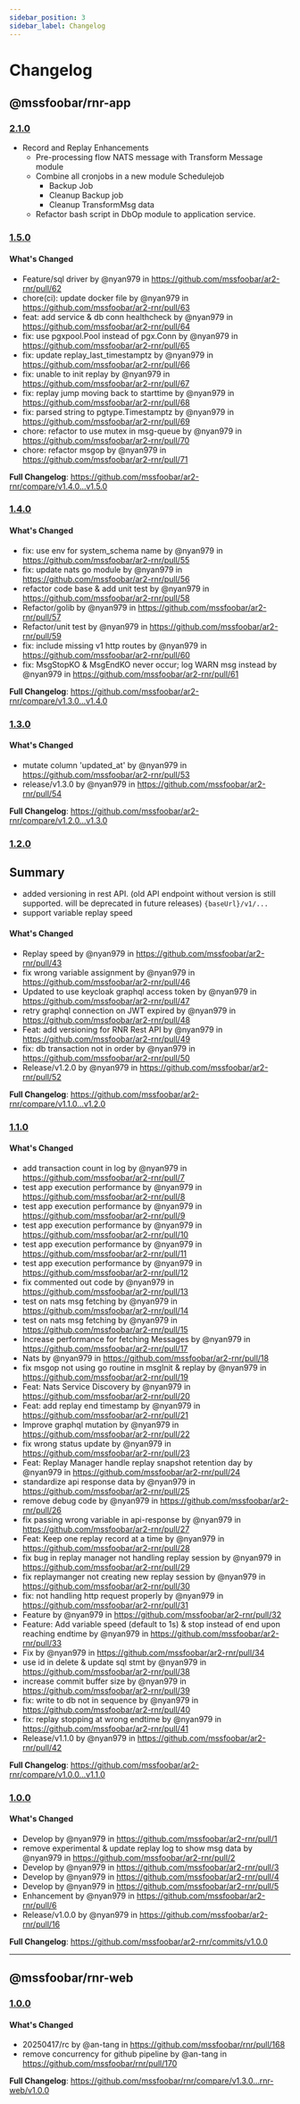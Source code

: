 ```yaml
---
sidebar_position: 3
sidebar_label: Changelog
---
```


# Changelog

## @mssfoobar/rnr-app

### [2.1.0](https://github.com/mssfoobar/rnr/releases/tag/rnr-app%2Fv2.1.0)

-   Record and Replay Enhancements
    -   Pre-processing flow NATS message with Transform Message module
    -   Combine all cronjobs in a new module Schedulejob
        -   Backup Job
        -   Cleanup Backup job
        -   Cleanup TransformMsg data
    -   Refactor bash script in DbOp module to application service.

### [1.5.0](https://github.com/mssfoobar/rnr/releases/tag/v1.5.0)

#### What's Changed

-   Feature/sql driver by @nyan979 in https://github.com/mssfoobar/ar2-rnr/pull/62
-   chore(ci): update docker file by @nyan979 in https://github.com/mssfoobar/ar2-rnr/pull/63
-   feat: add service & db conn healthcheck by @nyan979 in https://github.com/mssfoobar/ar2-rnr/pull/64
-   fix: use pgxpool.Pool instead of pgx.Conn by @nyan979 in https://github.com/mssfoobar/ar2-rnr/pull/65
-   fix: update replay_last_timestamptz by @nyan979 in https://github.com/mssfoobar/ar2-rnr/pull/66
-   fix: unable to init replay by @nyan979 in https://github.com/mssfoobar/ar2-rnr/pull/67
-   fix: replay jump moving back to starttime by @nyan979 in https://github.com/mssfoobar/ar2-rnr/pull/68
-   fix: parsed string to pgtype.Timestamptz by @nyan979 in https://github.com/mssfoobar/ar2-rnr/pull/69
-   chore: refactor to use mutex in msg-queue by @nyan979 in https://github.com/mssfoobar/ar2-rnr/pull/70
-   chore: refactor msgop by @nyan979 in https://github.com/mssfoobar/ar2-rnr/pull/71

**Full Changelog**: https://github.com/mssfoobar/ar2-rnr/compare/v1.4.0...v1.5.0

### [1.4.0](https://github.com/mssfoobar/rnr/releases/tag/v1.4.0)

#### What's Changed

-   fix: use env for system_schema name by @nyan979 in https://github.com/mssfoobar/ar2-rnr/pull/55
-   fix: update nats go module by @nyan979 in https://github.com/mssfoobar/ar2-rnr/pull/56
-   refactor code base & add unit test by @nyan979 in https://github.com/mssfoobar/ar2-rnr/pull/58
-   Refactor/golib by @nyan979 in https://github.com/mssfoobar/ar2-rnr/pull/57
-   Refactor/unit test by @nyan979 in https://github.com/mssfoobar/ar2-rnr/pull/59
-   fix: include missing v1 http routes by @nyan979 in https://github.com/mssfoobar/ar2-rnr/pull/60
-   fix: MsgStopKO & MsgEndKO never occur; log WARN msg instead by @nyan979 in https://github.com/mssfoobar/ar2-rnr/pull/61

**Full Changelog**: https://github.com/mssfoobar/ar2-rnr/compare/v1.3.0...v1.4.0

### [1.3.0](https://github.com/mssfoobar/rnr/releases/tag/v1.3.0)

#### What's Changed

-   mutate column 'updated_at' by @nyan979 in https://github.com/mssfoobar/ar2-rnr/pull/53
-   release/v1.3.0 by @nyan979 in https://github.com/mssfoobar/ar2-rnr/pull/54

**Full Changelog**: https://github.com/mssfoobar/ar2-rnr/compare/v1.2.0...v1.3.0

### [1.2.0](https://github.com/mssfoobar/rnr/releases/tag/v1.2.0)

## Summary

-   added versioning in rest API. (old API endpoint without version is still supported. will be deprecated in future releases)
    `{baseUrl}/v1/...`
-   support variable replay speed

#### What's Changed

-   Replay speed by @nyan979 in https://github.com/mssfoobar/ar2-rnr/pull/43
-   fix wrong variable assignment by @nyan979 in https://github.com/mssfoobar/ar2-rnr/pull/46
-   Updated to use keycloak graphql access token by @nyan979 in https://github.com/mssfoobar/ar2-rnr/pull/47
-   retry graphql connection on JWT expired by @nyan979 in https://github.com/mssfoobar/ar2-rnr/pull/48
-   Feat: add versioning for RNR Rest API by @nyan979 in https://github.com/mssfoobar/ar2-rnr/pull/49
-   fix: db transaction not in order by @nyan979 in https://github.com/mssfoobar/ar2-rnr/pull/50
-   Release/v1.2.0 by @nyan979 in https://github.com/mssfoobar/ar2-rnr/pull/52

**Full Changelog**: https://github.com/mssfoobar/ar2-rnr/compare/v1.1.0...v1.2.0

### [1.1.0](https://github.com/mssfoobar/rnr/releases/tag/v1.1.0)

#### What's Changed

-   add transaction count in log by @nyan979 in https://github.com/mssfoobar/ar2-rnr/pull/7
-   test app execution performance by @nyan979 in https://github.com/mssfoobar/ar2-rnr/pull/8
-   test app execution performance by @nyan979 in https://github.com/mssfoobar/ar2-rnr/pull/9
-   test app execution performance by @nyan979 in https://github.com/mssfoobar/ar2-rnr/pull/10
-   test app execution performance by @nyan979 in https://github.com/mssfoobar/ar2-rnr/pull/11
-   test app execution performance by @nyan979 in https://github.com/mssfoobar/ar2-rnr/pull/12
-   fix commented out code by @nyan979 in https://github.com/mssfoobar/ar2-rnr/pull/13
-   test on nats msg fetching by @nyan979 in https://github.com/mssfoobar/ar2-rnr/pull/14
-   test on nats msg fetching by @nyan979 in https://github.com/mssfoobar/ar2-rnr/pull/15
-   Increase performance for fetching Messages by @nyan979 in https://github.com/mssfoobar/ar2-rnr/pull/17
-   Nats by @nyan979 in https://github.com/mssfoobar/ar2-rnr/pull/18
-   fix msgop not using go routine in msgInit & replay by @nyan979 in https://github.com/mssfoobar/ar2-rnr/pull/19
-   Feat: Nats Service Discovery by @nyan979 in https://github.com/mssfoobar/ar2-rnr/pull/20
-   Feat: add replay end timestamp by @nyan979 in https://github.com/mssfoobar/ar2-rnr/pull/21
-   Improve graphql mutation by @nyan979 in https://github.com/mssfoobar/ar2-rnr/pull/22
-   fix wrong status update by @nyan979 in https://github.com/mssfoobar/ar2-rnr/pull/23
-   Feat: Replay Manager handle replay snapshot retention day by @nyan979 in https://github.com/mssfoobar/ar2-rnr/pull/24
-   standardize api response data by @nyan979 in https://github.com/mssfoobar/ar2-rnr/pull/25
-   remove debug code by @nyan979 in https://github.com/mssfoobar/ar2-rnr/pull/26
-   fix passing wrong variable in api-response by @nyan979 in https://github.com/mssfoobar/ar2-rnr/pull/27
-   Feat: Keep one replay record at a time by @nyan979 in https://github.com/mssfoobar/ar2-rnr/pull/28
-   fix bug in replay manager not handling replay session by @nyan979 in https://github.com/mssfoobar/ar2-rnr/pull/29
-   fix replaymanger not creating new replay session by @nyan979 in https://github.com/mssfoobar/ar2-rnr/pull/30
-   fix: not handling http request properly by @nyan979 in https://github.com/mssfoobar/ar2-rnr/pull/31
-   Feature by @nyan979 in https://github.com/mssfoobar/ar2-rnr/pull/32
-   Feature: Add variable speed (default to 1s) & stop instead of end upon reaching endtime by @nyan979 in https://github.com/mssfoobar/ar2-rnr/pull/33
-   Fix by @nyan979 in https://github.com/mssfoobar/ar2-rnr/pull/34
-   use id in delete & update sql stmt by @nyan979 in https://github.com/mssfoobar/ar2-rnr/pull/38
-   increase commit buffer size by @nyan979 in https://github.com/mssfoobar/ar2-rnr/pull/39
-   fix: write to db not in sequence by @nyan979 in https://github.com/mssfoobar/ar2-rnr/pull/40
-   fix: replay stopping at wrong endtime by @nyan979 in https://github.com/mssfoobar/ar2-rnr/pull/41
-   Release/v1.1.0 by @nyan979 in https://github.com/mssfoobar/ar2-rnr/pull/42

**Full Changelog**: https://github.com/mssfoobar/ar2-rnr/compare/v1.0.0...v1.1.0

### [1.0.0](https://github.com/mssfoobar/rnr/releases/tag/v1.0.0)

#### What's Changed

-   Develop by @nyan979 in https://github.com/mssfoobar/ar2-rnr/pull/1
-   remove experimental & update replay log to show msg data by @nyan979 in https://github.com/mssfoobar/ar2-rnr/pull/2
-   Develop by @nyan979 in https://github.com/mssfoobar/ar2-rnr/pull/3
-   Develop by @nyan979 in https://github.com/mssfoobar/ar2-rnr/pull/4
-   Develop by @nyan979 in https://github.com/mssfoobar/ar2-rnr/pull/5
-   Enhancement by @nyan979 in https://github.com/mssfoobar/ar2-rnr/pull/6
-   Release/v1.0.0 by @nyan979 in https://github.com/mssfoobar/ar2-rnr/pull/16

**Full Changelog**: https://github.com/mssfoobar/ar2-rnr/commits/v1.0.0

---

## @mssfoobar/rnr-web

### [1.0.0](https://github.com/mssfoobar/rnr/releases/tag/rnr-web%2Fv1.0.0)

#### What's Changed

-   20250417/rc by @an-tang in https://github.com/mssfoobar/rnr/pull/168
-   remove concurrency for github pipeline by @an-tang in https://github.com/mssfoobar/rnr/pull/170

**Full Changelog**: https://github.com/mssfoobar/rnr/compare/v1.3.0...rnr-web/v1.0.0
